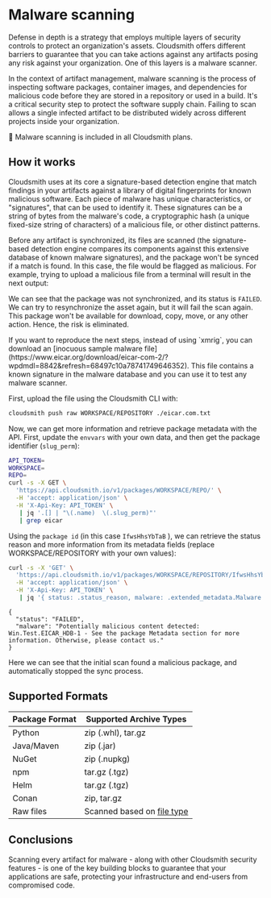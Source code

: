 

# Malware scanning

Defense in depth is a strategy that employs multiple layers of security controls to protect an organization's assets. Cloudsmith offers different barriers to guarantee that you can take actions against any artifacts posing any risk against your organization. One of this layers is a malware scanner. 

In the context of artifact management, malware scanning is the process of inspecting software packages, container images, and dependencies for malicious code before they are stored in a repository or used in a build. It's a critical security step to protect the software supply chain. Failing to scan allows a single infected artifact to be distributed widely across different projects inside your organization.

<Note>📘 Malware scanning is included in all Cloudsmith plans.</Note>

## How it works

Cloudsmith uses at its core a signature-based detection engine that match findings in your artifacts against a library of digital fingerprints for known malicious software. Each piece of malware has unique characteristics, or "signatures", that can be used to identify it. These signatures can be a string of bytes from the malware's code, a cryptographic hash (a unique fixed-size string of characters) of a malicious file, or other distinct patterns.

Before any artifact is synchronized, its files are scanned (the signature-based detection engine compares its components against this extensive database of known malware signatures), and the package won't be synced if a match is found. In this case, the file would be flagged as malicious. For example, trying to upload a malicious file from a terminal will result in the next output:

<BlockImage src={malware} alt=""></BlockImage>

We can see that the package was not synchronized, and its status is `FAILED`. We can try to resynchronize the asset again, but it will fail the scan again. This package won't be available for download, copy, move, or any other action. Hence, the risk is eliminated.

<BlockImage src={malware_fail_sync} alt=""></BlockImage>

<Note variant="note" headline="Sample malware: eicar">
If you want to reproduce the next steps, instead of using `xmrig`, you can download an [inocuous sample malware file](https://www.eicar.org/download/eicar-com-2/?wpdmdl=8842&refresh=68497c10a78741749646352). This file contains a known signature in the malware database and you can use it to test any malware scanner.
</Note>

First, upload the file using the Cloudsmith CLI with:

```bash
cloudsmith push raw WORKSPACE/REPOSITORY ./eicar.com.txt
```


Now, we can get more information and retrieve package metadata with the API. First, update the `envvars` with your own data, and then get the package identifier (`slug_perm`):

```bash
API_TOKEN=
WORKSPACE=
REPO=
curl -s -X GET \
  'https://api.cloudsmith.io/v1/packages/WORKSPACE/REPO/' \
  -H 'accept: application/json' \
  -H 'X-Api-Key: API_TOKEN' \
   | jq '.[] | "\(.name)  \(.slug_perm)"' 
   | grep eicar
  ```

Using the `package id` (in this case `IfwsHhsYbTaB` ), we can retrieve the status reason and more information from its metadata fields (replace WORKSPACE/REPOSITORY with your own values):

```bash
curl -s -X 'GET' \
  'https://api.cloudsmith.io/v1/packages/WORKSPACE/REPOSITORY/IfwsHhsYbTaB/' \
  -H 'accept: application/json' \
  -H 'X-Api-Key: API_TOKEN' \
   | jq '{ status: .status_reason, malware: .extended_metadata.Malware }'
```

```
{
  "status": "FAILED",
  "malware": "Potentially malicious content detected: Win.Test.EICAR_HDB-1 - See the package Metadata section for more information. Otherwise, please contact us."
}
```

Here we can see that the initial scan found a malicious package, and automatically stopped the sync process.

## Supported Formats

| Package Format | Supported Archive Types |
|---|---|
| Python | zip (.whl), tar.gz |
| Java/Maven | zip (.jar) |
| NuGet | zip (.nupkg) |
| npm | tar.gz (.tgz) |
| Helm | tar.gz (.tgz) |
| Conan | zip, tar.gz |
| Raw files | Scanned based on [file type](https://docs.clamav.net/appendix/FileTypes.html) |

## Conclusions

Scanning every artifact for malware - along with other Cloudsmith security features - is one of the key building blocks to guarantee that your applications are safe, protecting your infrastructure and end-users from compromised code.